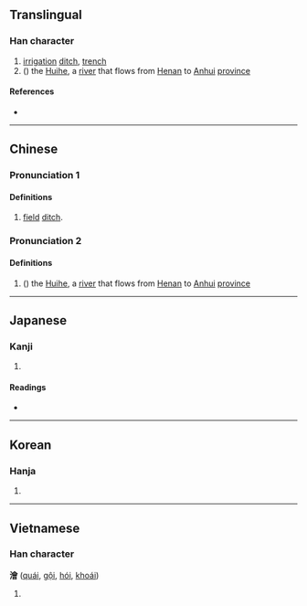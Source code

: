 {{character info/new}}
{{also|浍}}
==Translingual==

===Han character===
{{Han char|rn=85|rad=水|as=13|sn=16|four=38166|canj=EOMA|ids=⿰氵會}}

# [[irrigation]] [[ditch]], [[trench]]
# ({{zh-only|澮河}}) the [[Huihe]], a [[river]] that flows from [[Henan]] to [[Anhui]] [[province]]

====References====
* {{Han ref|kx=0653.180|dkj=18405|dj=1063.140|hdz=31761.050|uh=6FAE|ud=28590|bh=E9F8|bd=59896}}

----

==Chinese==
{{zh-forms|s=浍}}

===Pronunciation 1===
{{zh-pron
|m=kuài
|c=kui2
|mc=y
|oc=y
|ma=zh-kuài.ogg
|cat=n
}}

====Definitions====
{{zh-hanzi}}

# [[field]] [[ditch]].

===Pronunciation 2===
{{zh-pron
|m=huì
|c=
|mc=y
|oc=y
|ma=zh-huì.ogg
|cat=n
}}

====Definitions====
{{zh-hanzi}}

# ({{zh-only|澮河}}) the [[Huihe]], a [[river]] that flows from [[Henan]] to [[Anhui]] [[province]]

----

==Japanese==

===Kanji===
{{ja-kanji|grade=|rs=水13}}

# {{defn|lang=ja|sort=水13}}

====Readings====
* {{ja-readings|on=[[かい]] (kai), [[け]] (ke), [[わい]] (wai), [[え]] (e)|kun=}}

----

==Korean==

===Hanja===
{{ko-hanja|hangeul=회|eumhun=|rv=hoe|mr=hoe|y=hoy}}

# {{defn|lang=ko|sort=水13}}

----

==Vietnamese==

===Han character===
'''澮''' ([[quái]], [[gội]], [[hói]], [[khoái]])

# {{defn|lang=vi}}

{{cln|vi|Han tu}}